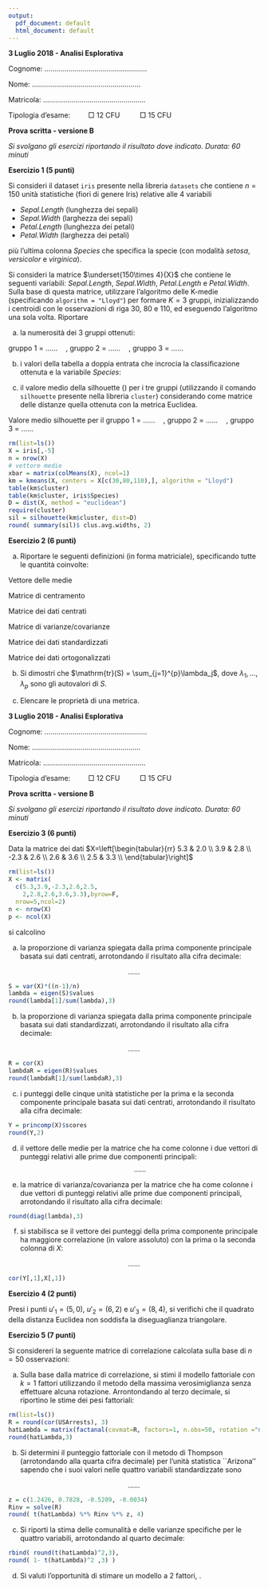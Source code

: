 ```yaml
---
output:
  pdf_document: default
  html_document: default
---
```



**3 Luglio 2018 - Analisi Esplorativa**

Cognome: $\ldots\ldots\ldots\ldots\ldots\ldots\ldots\ldots\ldots\ldots\ldots\ldots\ldots\ldots\ldots\ldots\ldots$

Nome: $\ldots\ldots\ldots\ldots\ldots\ldots\ldots\ldots\ldots\ldots\ldots\ldots\ldots\ldots\ldots\ldots\ldots\ldots$

Matricola: $\ldots\ldots\ldots\ldots\ldots\ldots\ldots\ldots\ldots\ldots\ldots\ldots\ldots\ldots\ldots\ldots\ldots$

Tipologia d'esame: $\qquad \Box$ 12 CFU $\qquad$ $\Box$ 15 CFU 

\bigskip

\hrule

**Prova scritta - versione B**

*Si svolgano gli esercizi riportando il risultato dove indicato. Durata: 60 minuti*

\bigskip

\hrule

**Esercizio 1 (5 punti)**

\bigskip

Si consideri il dataset `iris` presente nella libreria `datasets` che contiene $n=150$ unità statistiche (fiori di genere Iris) relative alle $4$ variabili 

* *Sepal.Length* (lunghezza dei sepali)
* *Sepal.Width* (larghezza dei sepali)
* *Petal.Length* (lunghezza dei petali)
* *Petal.Width* (larghezza dei petali)  

più l'ultima colonna *Species* che specifica la specie (con modalità *setosa*, *versicolor* e *virginica*). 

Si consideri la matrice $\underset{150\times 4}{X}$ che contiene le seguenti variabili: *Sepal.Length*, *Sepal.Width*, *Petal.Length* e *Petal.Width*. Sulla base di questa matrice, utilizzare l'algoritmo delle K-medie (specificando `algorithm = "Lloyd"`) per formare $K=3$ gruppi, inizializzando i centroidi con le osservazioni di riga 30, 80 e 110, ed eseguendo l’algoritmo una sola volta. Riportare 
 
 \bigskip
 
a. la numerosità dei 3 gruppi ottenuti: 

\bigskip

gruppo 1 = $\ldots\ldots\quad$, gruppo 2 = $\ldots\ldots\quad$, gruppo 3 = $\ldots\ldots$

\bigskip
\bigskip

b. i valori della tabella a doppia entrata che incrocia la classificazione ottenuta e la variabile *Species*:

\begin{tabular}{cccc}
& setosa &  versicolor & virginica \\
\\
gruppo 1 & $\ldots\ldots$ & $\ldots\ldots$ & $\ldots\ldots$ \\
\\
gruppo 2 & $\ldots\ldots$ & $\ldots\ldots$ & $\ldots\ldots$\\
\\
gruppo 3 & $\ldots\ldots$ & $\ldots\ldots$ & $\ldots\ldots$\\
\end{tabular}

\bigskip
\bigskip

c. il valore medio della silhouette (\underline{arrotondando al secondo decimale}) per i tre gruppi (utilizzando il comando `silhouette` presente nella libreria `cluster`) considerando come matrice delle distanze quella ottenuta con la metrica Euclidea.


\bigskip

Valore medio silhouette per il gruppo 1 = $\ldots\ldots\quad$, gruppo 2 = $\ldots\ldots\quad$, gruppo 3 = $\ldots\ldots$



```r
rm(list=ls())
X = iris[,-5]
n = nrow(X)
# vettore medie
xbar = matrix(colMeans(X), ncol=1)
km = kmeans(X, centers = X[c(30,80,110),], algorithm = "Lloyd")
table(km$cluster)
table(km$cluster, iris$Species)
D = dist(X, method = "euclidean")
require(cluster)
sil = silhouette(km$cluster, dist=D)
round( summary(sil)$ clus.avg.widths, 2)
```

\newpage

**Esercizio 2 (6 punti)**

a. Riportare le seguenti definizioni (in forma matriciale), specificando tutte le quantità coinvolte:

\vspace{0.5cm}

Vettore delle medie

\vspace{0.5cm}

Matrice di centramento

\vspace{0.5cm}

Matrice dei dati centrati 

\vspace{0.5cm}

Matrice di varianze/covarianze

\vspace{0.5cm}

Matrice dei dati standardizzati 

\vspace{0.5cm}

Matrice dei dati ortogonalizzati 

\vspace{4cm}


b. Si dimostri che $\mathrm{tr}(S) = \sum_{j=1}^{p}\lambda_j$, dove $\lambda_1,\ldots,\lambda_p$ sono gli autovalori di $S$.


\vspace{5cm}

c. Elencare le proprietà di una metrica.

\newpage


**3 Luglio 2018 - Analisi Esplorativa**

Cognome: $\ldots\ldots\ldots\ldots\ldots\ldots\ldots\ldots\ldots\ldots\ldots\ldots\ldots\ldots\ldots\ldots\ldots$

Nome: $\ldots\ldots\ldots\ldots\ldots\ldots\ldots\ldots\ldots\ldots\ldots\ldots\ldots\ldots\ldots\ldots\ldots\ldots$

Matricola: $\ldots\ldots\ldots\ldots\ldots\ldots\ldots\ldots\ldots\ldots\ldots\ldots\ldots\ldots\ldots\ldots\ldots$

Tipologia d'esame: $\qquad \Box$ 12 CFU $\qquad$ $\Box$ 15 CFU 

\bigskip

\hrule

**Prova scritta - versione B**

*Si svolgano gli esercizi riportando il risultato dove indicato. Durata: 60 minuti*

\bigskip

\hrule




**Esercizio 3 (6 punti)**

Data la matrice dei dati $X=\left[\begin{tabular}{rr}
5.3 & 2.0 \\
3.9 & 2.8 \\
-2.3 & 2.6 \\
2.6 & 3.6 \\
2.5 & 3.3 \\
\end{tabular}\right]$

```r
rm(list=ls())
X <- matrix(
  c(5.3,3.9,-2.3,2.6,2.5,
    2,2.8,2.6,3.6,3.3),byrow=F,
  nrow=5,ncol=2)
n <- nrow(X)
p <- ncol(X)
```

si calcolino

a. la proporzione di varianza spiegata dalla prima componente principale basata sui dati centrati, arrotondando il risultato alla \underline{terza} cifra decimale:

$$\ldots\ldots$$

```r
S = var(X)*((n-1)/n)
lambda = eigen(S)$values
round(lambda[1]/sum(lambda),3)
```


b. la proporzione di varianza spiegata dalla prima componente principale basata sui dati standardizzati, arrotondando il risultato alla \underline{terza} cifra decimale:

$$\ldots\ldots$$

```r
R = cor(X)
lambdaR = eigen(R)$values
round(lambdaR[1]/sum(lambdaR),3)
```

c. i punteggi delle cinque unità statistiche per la prima e la seconda componente principale basata sui dati centrati, arrotondando il risultato alla \underline{seconda} cifra decimale:

\begin{table}[h!]
\centering
\begin{tabular}{rr}
prima & seconda\\
\hline
\\
$\ldots\ldots$ & $\ldots\ldots$ \\
$\ldots\ldots$ & $\ldots\ldots$ \\
$\ldots\ldots$ & $\ldots\ldots$ \\
$\ldots\ldots$ & $\ldots\ldots$ \\
$\ldots\ldots$ & $\ldots\ldots$ \\
\end{tabular}
\end{table}

```r
Y = princomp(X)$scores
round(Y,2)
```

d. il vettore delle medie per la matrice che ha come colonne i due vettori di punteggi relativi alle prime due componenti principali:
$$\ldots\ldots$$

e. la matrice di varianza/covarianza per la matrice che ha come colonne i due vettori di punteggi relativi alle prime due componenti principali, arrotondando il risultato alla \underline{seconda} cifra decimale:

\begin{table}[h!]
\centering
\begin{tabular}{rr}
$\ldots\ldots$ & $\ldots\ldots$ \\
$\ldots\ldots$ & $\ldots\ldots$ \\
\end{tabular}
\end{table}

```r
round(diag(lambda),3)
```

f. si stabilisca se il vettore dei punteggi della prima componente principale ha maggiore correlazione (in valore assoluto) con la prima o la seconda colonna di $X$:

$$\ldots\ldots$$

```r
cor(Y[,1],X[,1])
```



\newpage

**Esercizio 4 (2 punti)**

Presi i punti $u'_1 = (5,0)$, $u'_2 = (6,2)$ e $u'_3 = (8,4)$, si verifichi che il quadrato della distanza Euclidea non soddisfa la diseguaglianza triangolare. 

\bigskip
\bigskip
\bigskip
\bigskip
\bigskip
\bigskip

**Esercizio 5 (7 punti)**

Si considereri la seguente matrice di correlazione calcolata sulla base di $n=50$ osservazioni:

\begin{table}[ht]
\centering
\begin{tabular}{rrrrr}
  \hline
 & Murder & Assault & UrbanPop & Rape \\ 
  \hline
Murder & 1.000 & 0.802 & 0.070 & 0.564 \\ 
  Assault & 0.802 & 1.000 & 0.259 & 0.665 \\ 
  UrbanPop & 0.070 & 0.259 & 1.000 & 0.411 \\ 
  Rape & 0.564 & 0.665 & 0.411 & 1.000 \\ 
   \hline
\end{tabular}
\end{table}

a. Sulla base dalla matrice di correlazione, si stimi il modello fattoriale con $k=1$ fattori utilizzando il metodo della massima verosimiglianza senza effettuare alcuna rotazione. 
Arrontondando al terzo decimale, si riportino le stime dei pesi fattoriali:

\begin{table}[ht]
\centering
\begin{tabular}{rr}
 & Stima punteggi fattoriali\\
Murder &  \\ 
  Assault &  \\ 
  UrbanPop &  \\ 
  Rape &  \\ 
\end{tabular}
\end{table}

```r
rm(list=ls())
R = round(cor(USArrests), 3)
hatLambda = matrix(factanal(covmat=R, factors=1, n.obs=50, rotation ="none")$ loadings[,], ncol=1)
round(hatLambda,3)
```

b. Si determini il punteggio fattoriale con il metodo di Thompson (arrotondando alla quarta cifra decimale) per l'unità statistica  ``Arizona'' sapendo che i suoi valori nelle quattro variabili standardizzate sono

\begin{table}[ht]
\centering
\begin{tabular}{rrrrr}
& Murder & Assault & UrbanPop & Rape\\
Arizona & 1.2426 & 0.7828 & -0.5209 & -0.0034 \\
\end{tabular}
\end{table}

$$\ldots\ldots$$

```r
z = c(1.2426, 0.7828, -0.5209, -0.0034)
Rinv = solve(R)
round( t(hatLambda) %*% Rinv %*% z, 4)
```


c. Si riporti la stima delle comunalità e delle varianze specifiche per le quattro variabili, arrotondando al quarto decimale:


\begin{tabular}{rrrrr}
& Murder & Assault & UrbanPop & Rape\\
\\
Comunalità \\
Varianza specifica \\
\\
\end{tabular}

```r
rbind( round(t(hatLambda)^2,3),
round( 1- t(hatLambda)^2 ,3) )
```

d. Si valuti l'opportunità di stimare un modello a 2 fattori, \underline{motivando la risposta}. 



 



